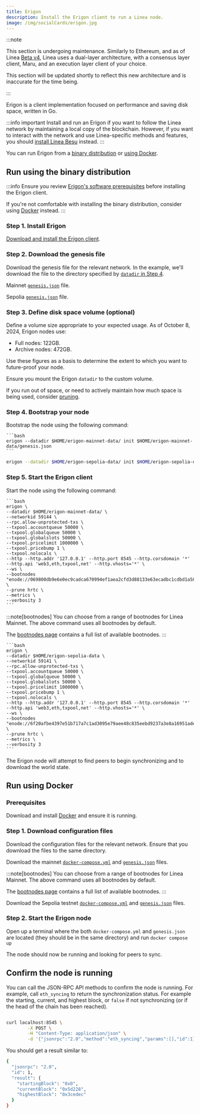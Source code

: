 ```yaml
---
title: Erigon
description: Install the Erigon client to run a Linea node.
image: /img/socialCards/erigon.jpg
---
```




:::note

This section is undergoing maintenance. Similarly to Ethereum, and as of Linea [Beta v4](../../../release-notes.mdx#beta-v4), 
Linea uses a dual-layer architecture, with a consensus layer client, Maru, and an execution layer 
client of your choice. 

This section will be updated shortly to reflect this new architecture and is inaccurate for the time
being.

:::

Erigon is a client implementation focused on performance and saving disk space, written in Go.

:::info important
Install and run an Erigon if you want to follow the Linea network by 
maintaining a local copy of the blockchain. However, if you want to interact with the network and use
Linea-specific methods and features, you should [install Linea Besu](./linea-besu.mdx) instead.
:::

You can run Erigon from a [binary distribution](#run-using-the-binary-distribution) or [using Docker](#run-using-docker).

## Run using the binary distribution

:::info
Ensure you review [Erigon's software prerequisites](https://erigon.gitbook.io/erigon/basic-usage/getting-started#software-prerequisites)
before installing the Erigon client.

If you're not comfortable with installing the binary distribution, consider using [Docker](#run-using-docker) instead.
:::

### Step 1. Install Erigon

[Download and install the Erigon client](https://erigon.gitbook.io/erigon/basic-usage/getting-started).

### Step 2. Download the genesis file

Download the genesis file for the relevant network. In the example, we'll download the file to the
directory specified by [`datadir` in Step 4](#step-4-bootstrap-your-node).

<Tabs groupId="networks" className="my-tabs">
  <TabItem value="mainnet" label="Mainnet">
  
  Mainnet [`genesis.json`](pathname:///files/erigon/mainnet/genesis.json) file.
  
  </TabItem>
  <TabItem value="Linea Sepolia" label="Linea Sepolia">
  
  Sepolia [`genesis.json`](pathname:///files/erigon/sepolia/genesis.json) file.
  
  </TabItem>
</Tabs>

### Step 3. Define disk space volume (optional)

Define a volume size appropriate to your expected usage. As of October 8, 2024, Erigon nodes use:
- Full nodes: 122GB.
- Archive nodes: 472GB.

Use these figures as a basis to determine the extent to which you want to future-proof your node.

Ensure you mount the Erigon `datadir` to the custom volume.

If you run out of space, or need to actively maintain how much space is being used, consider
[pruning](https://erigon.gitbook.io/erigon/advanced-usage/options).

<VolumeCreation />

### Step 4. Bootstrap your node

Bootstrap the node using the following command:

<Tabs groupId="networks" className="my-tabs">
  <TabItem value="mainnet" label="Mainnet">
  
    ```bash
    erigon --datadir $HOME/erigon-mainnet-data/ init $HOME/erigon-mainnet-data/genesis.json
    ```
  
  </TabItem>
  
  <TabItem value="Linea Sepolia" label="Linea Sepolia">
  
  ```bash
  erigon --datadir $HOME/erigon-sepolia-data/ init $HOME/erigon-sepolia-data/genesis.json
  ```
  
  </TabItem>
</Tabs>

### Step 5. Start the Erigon client

Start the node using the following command:

<Tabs groupId="networks" className="my-tabs">
  <TabItem value="mainnet" label="Mainnet">
  
    ```bash
    erigon \
    --datadir $HOME/erigon-mainnet-data/ \
    --networkid 59144 \
    --rpc.allow-unprotected-txs \
    --txpool.accountqueue 50000 \
    --txpool.globalqueue 50000 \
    --txpool.globalslots 50000 \
    --txpool.pricelimit 1000000 \
    --txpool.pricebump 1 \
    --txpool.nolocals \
    --http --http.addr '127.0.0.1' --http.port 8545 --http.corsdomain '*' --http.api 'web3,eth,txpool,net' --http.vhosts='*' \
    --ws \
    --bootnodes "enode://069800db9e6e0ec9cadca670994ef1aea2cfd3d88133e63ecadbc1cdbd1a5847b09838ee08d8b5f02a9c32ee13abeb4d4104bb5514e5322c9d7ee19f41ff3e51@3.132.73.210:31002,enode://a8e03a71eab12ec4b47bb6e19169d8e4dc7a58373a2476969bbe463f2dded6003037fa4dd5f71e15027f7fc8d7340956fbbefed67ddd116ac19a7f74da034b61@3.132.73.210:31003,enode://97706526cf79df9d930003644f9156805f6c8bd964fc79e083444f7014ce10c9bdd2c5049e63b58040dca1d4c82ebef970822198cf0714de830cff4111534ff1@18.223.198.165:31004,enode://24e1c654a801975a96b7f54ebd7452ab15777fc635c1db25bdbd4425fdb04e7f4768e9e838a87ab724320a765e41631d5d37758c933ad0e8668693558125c8aa@18.223.198.165:31000,enode://27010891d960f73d272a553f72b6336c6698db3ade98d631f09c764e57674a797be5ebc6829ddbb65ab564f439ebc75215d20aa98b6f351d12ea623e7d139ac3@3.132.73.210:31001,enode://228e1b8a4931e46f383e30721dac21fb8fb4e5e1b32c870e13b25478c82db3dc1cd9e7ceb93d302a766466b55638cc9c5cbfc43aa48fa41ced19baf365951f76@3.1.142.64:31002,enode://c22eb0d40fc3ad5ea710aeddea906567778166bfe18c157955e8c39b23a46c45db18a0fa2ba07f2b64c81178a8c796aec2a29151533920ead06fcdfc6d8d03c6@47.128.192.57:31004,enode://8ce733abe39fd7ae0a278b9893f85c1193c611a3886168690dd843435460f22cc4d61f9e8d0ace7f5905836a665319a31cccdaacdada2acc69972c382ecce7db@3.1.142.64:31003,enode://b7c1b2bed65a855f7a2104aac9a14674dfdf018fdac763415b373b29ce18cdb81d36328ba4e5c9f12629f3a50c3e8f9ee048f22dbdbe93a82813da89c6b81334@51.20.235.126:31004,enode://95270e0550848a72fb141cf27f1c4ea10714edde365b411dc0fa06c81c0f282ce155eb9fa472b6b8bb9ee98395eeaf4c5a7b02a01fe58b37ea98ba152eda4c37@13.50.94.193:31000,enode://72013391755f24f08567b932feeeec4c893c06e0b1fb480890c83bf87fd277ad86a5ab9cb586db9ae9970371a2f8cb0c96f6c9f69045abca0fb801db7f047138@51.20.235.126:31001" \
    --prune hrtc \
    --metrics \
    --verbosity 3
    ```

  :::note[bootnodes]
  You can choose from a range of bootnodes for Linea Mainnet. The above command uses 
  all bootnodes by default.

  The [bootnodes page](bootnodes.mdx) contains a full list of available bootnodes.
  :::
  
  </TabItem>
  <TabItem value="Linea Sepolia" label="Linea Sepolia">
  
    ```bash
    erigon \
    --datadir $HOME/erigon-sepolia-data \
    --networkid 59141 \
    --rpc.allow-unprotected-txs \
    --txpool.accountqueue 50000 \
    --txpool.globalqueue 50000 \
    --txpool.globalslots 50000 \
    --txpool.pricelimit 1000000 \
    --txpool.pricebump 1 \
    --txpool.nolocals \
    --http --http.addr '127.0.0.1' --http.port 8545 --http.corsdomain '*' --http.api 'web3,eth,txpool,net' --http.vhosts='*' \
    --ws \
    --bootnodes "enode://6f20afbe4397e51b717a7c1ad3095e79aee48c835eebd9237a3e8a16951ade1fe0e66e981e30ea269849fcb6ba03d838da37f524fabd2a557474194a2e2604fa@18.221.100.27:31002,enode://ce1e0d8e0500cb5c0ac56bdcdafb2d6320c3a2c5125b5ccf12f5dfc9b47ee74acbcafc32559017613136c9c36a0ce74ba4f83b7fb8244f099f3b15708d9d3129@3.23.75.47:31000,enode://1b026a5eb0ae74300f58987d235ef0e3a550df963345cb3574be3b0b54378bd11f14dfd515a8976f2c2d2826090e9507b8ccc24f896a9ffffffcabcfd996a733@3.129.120.128:31001" \
    --prune hrtc \
    --metrics \
    --verbosity 3
    ```
  </TabItem>
</Tabs>

The Erigon node will attempt to find peers to begin synchronizing and to download the world state.

## Run using Docker

### Prerequisites

Download and install [Docker](https://docker.com/products/docker-desktop/) and ensure it is 
running.

### Step 1. Download configuration files

Download the configuration files for the relevant network. Ensure that you download the files to the same directory.

<Tabs groupId="networks" className="my-tabs">
  <TabItem value="mainnet" label="Mainnet">
  
  Download the mainnet [`docker-compose.yml`](pathname:///files/erigon/mainnet/docker-compose.yml) and [`genesis.json`](pathname:///files/erigon/mainnet/genesis.json)
  files.

  :::note[bootnodes]
  You can choose from a range of bootnodes for Linea Mainnet. The above command uses 
  all bootnodes by default.

  The [bootnodes page](bootnodes.mdx) contains a full list of available bootnodes.
  :::
  
  </TabItem>
  <TabItem value="Linea Sepolia" label="Linea Sepolia">
  
  Download the Sepolia testnet [`docker-compose.yml`](pathname:///files/erigon/sepolia/docker-compose.yml) and [`genesis.json`](pathname:///files/erigon/sepolia/genesis.json)
  files.

  </TabItem>
</Tabs>

### Step 2. Start the Erigon node

Open up a terminal where the both `docker-compose.yml` and `genesis.json` are located (they should be in the same directory)
and run `docker compose up`

The node should now be running and looking for peers to sync.

## Confirm the node is running

You can call the JSON-RPC API methods to confirm the node is running. For example, call
`eth_syncing` to return the synchronization status.
For example the starting, current, and highest block, or `false` if not synchronizing (or if the head of the chain has been reached).

```bash

curl localhost:8545 \
        -X POST \
        -H "Content-Type: application/json" \
        -d '{"jsonrpc":"2.0","method":"eth_syncing","params":[],"id":1}'

```

You should get a result similar to:

```bash
{
  "jsonrpc": "2.0",
  "id": 1,
  "result": {
    "startingBlock": "0x0",
    "currentBlock": "0x5d228",
    "highestBlock": "0x3cedec"
  }
}
```

